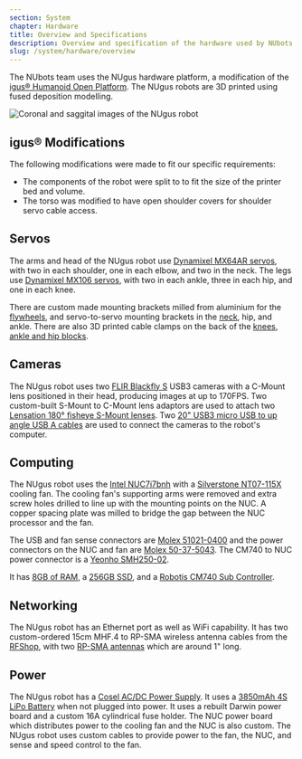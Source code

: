 ```yaml
---
section: System
chapter: Hardware
title: Overview and Specifications
description: Overview and specification of the hardware used by NUbots.
slug: /system/hardware/overview
---
```


The NUbots team uses the NUgus hardware platform, a modification of the [igus® Humanoid Open Platform](http://www.nimbro.net/OP/). The NUgus robots are 3D printed using fused deposition modelling.

![Coronal and saggital images of the NUgus robot](./images/nugus.png 'Coronal and saggital images of the NUgus robot')

## igus® Modifications

The following modifications were made to fit our specific requirements:

- The components of the robot were split to to fit the size of the printer bed and volume.
- The torso was modified to have open shoulder covers for shoulder servo cable access.

## Servos

The arms and head of the NUgus robot use [Dynamixel MX64AR servos](http://emanual.robotis.com/docs/en/dxl/mx/mx-64/), with two in each shoulder, one in each elbow, and two in the neck. The legs use [Dynamixel MX106 servos](http://emanual.robotis.com/docs/en/dxl/mx/mx-106/), with two in each ankle, three in each hip, and one in each knee.

There are custom made mounting brackets milled from aluminium for the [flywheels](https://github.com/NUbots/NUware/blob/master/Igus/Current%20Design/stl_file/Flywheel_Bracket.stl), and servo-to-servo mounting brackets in the [neck](https://github.com/NUbots/NUware/blob/master/Igus/Current%20Design/stl_file/Head_Bracket.stl), hip, and ankle. There are also 3D printed cable clamps on the back of the [knees](https://github.com/NUbots/NUware/blob/master/Igus/Current%20Design/stl_file/Servo_cable_holder.stl), [ankle and hip blocks](https://github.com/NUbots/NUware/blob/master/Igus/Current%20Design/stl_file/Cable_Holder.stl).

## Cameras

The NUgus robot uses two [FLIR Blackfly S](https://www.flir.com/products/blackfly-s-usb3?model=BFS-U3-13Y3C-C) USB3 cameras with a C-Mount lens positioned in their head, producing images at up to 170FPS. Two custom-built S-Mount to C-Mount lens adaptors are used to attach two [Lensation 180° fisheye S-Mount lenses](https://www.lensation.de/product/BF10M19828S118C/). Two [20" USB3 micro USB to up angle USB A cables](https://www.angledcables.com/parts/rr-aums-xxgr.html#RR-AUMS-20GR) are used to connect the cameras to the robot's computer.

## Computing

The NUgus robot uses the [Intel NUC7i7bnh](https://www.intel.com.au/content/www/au/en/products/boards-kits/nuc/kits/nuc7i7bnh.html) with a [Silverstone NT07-115X](https://www.silverstonetek.com/product.php?pid=442&area=en) cooling fan. The cooling fan's supporting arms were removed and extra screw holes drilled to line up with the mounting points on the NUC. A copper spacing plate was milled to bridge the gap between the NUC processor and the fan.

The USB and fan sense connectors are [Molex 51021-0400](https://au.element14.com/molex/51021-0400/connector-housing-rcpt-4pos/dp/9733116) and the power connectors on the NUC and fan are [Molex 50-37-5043](https://au.element14.com/molex/50-37-5043/connector-rcpt-4pos-1row-2-5mm/dp/9979565). The CM740 to NUC power connector is a [Yeonho SMH250-02](http://www.yeonho.com/cn/product/product_view.asp?part=device&page=&idx=128&listview=list2).

It has [8GB of RAM](https://www.corsair.com/uk/en/Categories/Products/Memory/Mainstream-Memory/Corsair-Memory-8GB-%282x4GB%29-DDR4-SODIMM-2133MHz-C15-Memory-Kit/p/CMSO8GX4M2A2133C15), a [256GB SSD](https://www.intel.com.au/content/www/au/en/products/memory-storage/solid-state-drives/consumer-ssds/600p-series/600p-256gb-m-2-80mm-3d1.html), and a [Robotis CM740 Sub Controller](<http://support.robotis.com/en/product/robotis-op2/sub_controller(cm-740).htm>).

## Networking

The NUgus robot has an Ethernet port as well as WiFi capability. It has two custom-ordered 15cm MHF.4 to RP-SMA wireless antenna cables from the [RFShop](https://rfshop.com.au/), with two [RP-SMA antennas](https://au.element14.com/microchip/rn-sma-s-rp/antenna-2-4ghz-1inch-w-rpsma/dp/2143323) which are around 1" long.

## Power

The NUgus robot has a [Cosel AC/DC Power Supply](https://www.powerbox.com.au/ac-dc-power-supplies/ac-dc-power-supply-cosel-pbb20c). It uses a [3850mAh 4S LiPo Battery](https://www.modelflight.com.au/dualsky-ultra-70-lipo-battery-3850mah-4s-70c.html) when not plugged into power. It uses a rebuilt Darwin power board and a custom 16A cylindrical fuse holder. The NUC power board which distributes power to the cooling fan and the NUC is also custom.
The NUgus robot uses custom cables to provide power to the fan, the NUC, and sense and speed control to the fan.
